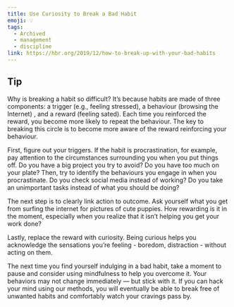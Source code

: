 ```yaml
---
title: Use Curiosity to Break a Bad Habit
emoji: 💡
tags:
  - Archived
  - management
  - discipline
link: https://hbr.org/2019/12/how-to-break-up-with-your-bad-habits
---
```


## Tip

Why is breaking a habit so difficult? It’s because habits are made of three components: <Box>a trigger (e.g., feeling stressed)</Box>, <Box>a behaviour (browsing the Internet)</Box> , and <Box>a reward (feeling sated)</Box>. Each time you reinforced the reward, you become more likely to repeat the behaviour. The key to breaking this circle is to become more aware of the reward reinforcing your behaviour.

First, <Highlight>figure out your triggers</Highlight>. If the habit is procrastination, for example, pay attention to the circumstances surrounding you when you put things off. Do you have a big project you try to avoid? Do you have too much on your plate? Then, try to identify the behaviours you engage in when you procrastinate. Do you check social media instead of working? Do you take an unimportant tasks instead of what you should be doing?

The next step is to <Highlight>clearly link action to outcome</Highlight>. Ask yourself what you get from surfing the internet for pictures of cute puppies. How rewarding is it in the moment, especially when you realize that it isn’t helping you get your work done?

Lastly, <Highlight>replace the reward with curiosity</Highlight>. Being curious helps you acknowledge the sensations you’re feeling - boredom, distraction - without acting on them.

The next time you find yourself indulging in a bad habit, take a moment to pause and consider using mindfulness to help you overcome it. <Highlight>Your behaviors may not change immediately — but stick with it</Highlight>. If you can hack your mind using our methods, you will eventually be able to break free of unwanted habits and comfortably watch your cravings pass by.
